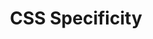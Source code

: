 ---
id: "web_tf_medium_017"
questionType: "TRUE_FALSE"
title: "CSS Specificity"
statement: "Inline styles have higher specificity than ID selectors."
difficulty: "MEDIUM"
category: "Web Development"
correctAnswer: true
explanation: "Inline styles override ID selectors due to higher specificity."
---